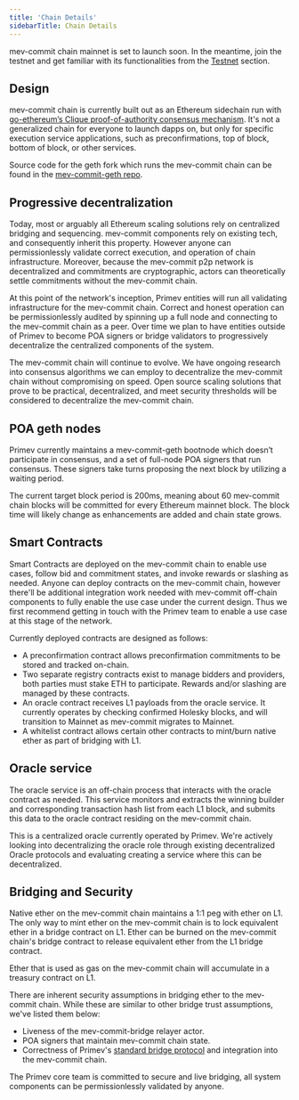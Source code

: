 ```yaml
---
title: 'Chain Details'
sidebarTitle: Chain Details
---
```


mev-commit chain mainnet is set to launch soon. In the meantime, join the testnet and get familiar with its functionalities from the [Testnet](https://docs.primev.xyz/developers/mev-commit-testnet) section.

## **Design**

mev-commit chain is currently built out as an Ethereum sidechain run with [go-ethereum’s Clique proof-of-authority consensus mechanism](https://geth.ethereum.org/docs/tools/clef/clique-signing). It's not a generalized chain for everyone to launch dapps on, but only for specific execution service applications, such as preconfirmations, top of block, bottom of block, or other services.

Source code for the geth fork which runs the mev-commit chain can be found in the [mev-commit-geth repo](https://github.com/primevprotocol/mev-commit-geth).

## **Progressive decentralization**

Today, most or arguably all Ethereum scaling solutions rely on centralized bridging and sequencing. mev-commit components rely on existing tech, and consequently inherit this property. However anyone can permissionlessly validate correct execution, and operation of chain infrastructure. Moreover, because the mev-commit p2p network is decentralized and commitments are cryptographic, actors can theoretically settle commitments without the mev-commit chain.

At this point of the network's inception, Primev entities will run all validating infrastructure for the mev-commit chain. Correct and honest operation can be permissionlessly audited by spinning up a full node and connecting to the mev-commit chain as a peer. Over time we plan to have entities outside of Primev to become POA signers or bridge validators to progressively decentralize the centralized components of the system.

The mev-commit chain will continue to evolve. We have ongoing research into consensus algorithms we can employ to decentralize the mev-commit chain without compromising on speed. Open source scaling solutions that prove to be practical, decentralized, and meet security thresholds will be considered to decentralize the mev-commit chain.

## **POA geth nodes**

Primev currently maintains a mev-commit-geth bootnode which doesn’t participate in consensus, and a set of full-node POA signers that run consensus. These signers take turns proposing the next block by utilizing a waiting period.

The current target block period is 200ms, meaning about 60 mev-commit chain blocks will be committed for every Ethereum mainnet block. The block time will likely change as enhancements are added and chain state grows.

## **Smart Contracts**

Smart Contracts are deployed on the mev-commit chain to enable use cases, follow bid and commitment states, and invoke rewards or slashing as needed. Anyone can deploy contracts on the mev-commit chain, however there'll be additional integration work needed with mev-commit off-chain components to fully enable the use case under the current design. Thus we first recommend getting in touch with the Primev team to enable a use case at this stage of the network.

Currently deployed contracts are designed as follows:

- A preconfirmation contract allows preconfirmation commitments to be stored and tracked on-chain.
- Two separate registry contracts exist to manage bidders and providers, both parties must stake ETH to participate. Rewards and/or slashing are managed by these contracts.
- An oracle contract receives L1 payloads from the oracle service. It currently operates by checking confirmed Holesky blocks, and will transition to Mainnet as mev-commit migrates to Mainnet.
- A whitelist contract allows certain other contracts to mint/burn native ether as part of bridging with L1.

## **Oracle service**

The oracle service is an off-chain process that interacts with the oracle contract as needed. This service monitors and extracts the winning builder and corresponding transaction hash list from each L1 block, and submits this data to the oracle contract residing on the mev-commit chain.

This is a centralized oracle currently operated by Primev. We're actively looking into decentralizing the oracle role through existing decentralized Oracle protocols and evaluating creating a service where this can be decentralized.

## **Bridging and Security**

Native ether on the mev-commit chain maintains a 1:1 peg with ether on L1. The only way to mint ether on the mev-commit chain is to lock equivalent ether in a bridge contract on L1. Ether can be burned on the mev-commit chain's bridge contract to release equivalent ether from the L1 bridge contract.

Ether that is used as gas on the mev-commit chain will accumulate in a treasury contract on L1.

There are inherent security assumptions in bridging ether to the mev-commit chain. While these are similar to other bridge trust assumptions, we've listed them below:

- Liveness of the mev-commit-bridge relayer actor.
- POA signers that maintain mev-commit chain state.
- Correctness of Primev's [standard bridge protocol](https://github.com/primevprotocol/mev-commit-bridge/tree/main/standard/bridge-v1) and integration into the mev-commit chain.

The Primev core team is committed to secure and live bridging, all system components can be permissionlessly validated by anyone.
